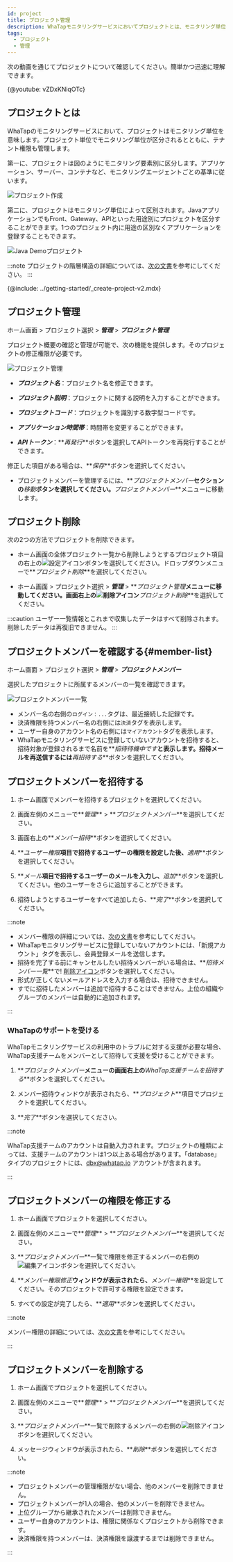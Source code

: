 ```yaml
---
id: project
title: プロジェクト管理
description: WhaTapモニタリングサービスにおいてプロジェクトとは、モニタリング単位を意味します。プロジェクトについて案内します。
tags:
  - プロジェクト
  - 管理
---
```



次の動画を通じてプロジェクトについて確認してください。簡単かつ迅速に理解できます。

{@youtube: vZDxKNiqOTc}

## プロジェクトとは

WhaTapのモニタリングサービスにおいて、プロジェクトはモニタリング単位を意味します。プロジェクト単位でモニタリング単位が区分されるとともに、テナント権限も管理します。

第一に、プロジェクトは図のようにモニタリング要素別に区分します。アプリケーション、サーバー、コンテナなど、モニタリングエージェントごとの基準に従います。

![プロジェクト作成](/img/project-01.png)

第二に、プロジェクトはモニタリング単位によって区別されます。JavaアプリケーションでもFront、Gateway、APIといった用途別にプロジェクトを区分することができます。1つのプロジェクト内に用途の区別なくアプリケーションを登録することもできます。

![Java Demoプロジェクト](https://img.whatap.io/media/user_guide_ui/group_guide/demo_prj.png)

:::note
プロジェクトの階層構造の詳細については、[次の文書](../project/project-structure)を参考にしてください。
:::

{@include: ../getting-started/_create-project-v2.mdx}  

## プロジェクト管理

ホーム画面 > プロジェクト選択 > **_管理_** > **_プロジェクト管理_**

プロジェクト概要の確認と管理が可能で、次の機能を提供します。そのプロジェクトの修正権限が必要です。

![プロジェクト管理](/img/project-manage.png)

-   **_プロジェクト名_**：プロジェクト名を修正できます。

-   **_プロジェクト説明_**：プロジェクトに関する説明を入力することができます。

-   **_プロジェクトコード_**：プロジェクトを識別する数字型コードです。

-   **_アプリケーション時間帯_**：時間帯を変更することができます。

-   **_APIトークン_**：**_再発行_**ボタンを選択してAPIトークンを再発行することができます。

修正した項目がある場合は、**_保存_**ボタンを選択してください。

-   プロジェクトメンバーを管理するには、**_プロジェクトメンバー_**セクションの**_移動_**ボタンを選択してください。**_プロジェクトメンバー_**メニューに移動します。

## プロジェクト削除

次の2つの方法でプロジェクトを削除できます。

-   ホーム画面の全体プロジェクト一覧から削除しようとするプロジェクト項目の右上の![設定アイコン](/img/ico-setting.svg)ボタンを選択してください。ドロップダウンメニューで**_プロジェクト削除_**を選択してください。

-   ホーム画面 > プロジェクト選択 > **_管理_** > **_プロジェクト管理_**メニューに移動してください。画面右上の![削除アイコン](/img/ico-trash-red.svg)**_プロジェクト削除_**を選択してください。

:::caution
ユーザー一覧情報とこれまで収集したデータはすべて削除されます。削除したデータは再復旧できません。
:::

## プロジェクトメンバーを確認する{#member-list}

ホーム画面 > プロジェクト選択 > **_管理_** > **_プロジェクトメンバー_**

選択したプロジェクトに所属するメンバーの一覧を確認できます。

![プロジェクトメンバー一覧](/img/project-member-list.png)

-   メンバー名の右側の<code class='history'>ログイン：...</code>タグは、最近接続した記録です。
-   決済権限を持つメンバー名の右側には<code class='pay'>決済</code>タグを表示します。
-   ユーザー自身のアカウント名の右側には<code class='my'>マイアカウント</code>タグを表示します。
-   WhaTapモニタリングサービスに登録していないアカウントを招待すると、招待対象が登録されるまで名前を**_招待待機中です_**と表示します。招待メールを再送信するには**_再招待する_**ボタンを選択してください。

## プロジェクトメンバーを招待する

1.  ホーム画面でメンバーを招待するプロジェクトを選択してください。

2.  画面左側のメニューで**_管理_** > **_プロジェクトメンバー_**を選択してください。

3.  画面右上の**_メンバー招待_**ボタンを選択してください。

4.  **_ユーザー権限_**項目で招待するユーザーの権限を設定した後、**_適用_**ボタンを選択してください。

5.  **_メール_**項目で招待するユーザーのメールを入力し、**_追加_**ボタンを選択してください。他のユーザーをさらに追加することができます。

6.  招待しようとするユーザーをすべて追加したら、**_完了_**ボタンを選択してください。

:::note

-   メンバー権限の詳細については、[次の文書](../project/project-structure#project-auth)を参考にしてください。
-   WhaTapモニタリングサービスに登録していないアカウントには、「新規アカウント」タグを表示し、会員登録メールを送信します。
-   招待を完了する前にキャンセルしたい招待メンバーがいる場合は、**_招待メンバー一覧_**で! [削除アイコン](/img/ico-trash-red.svg)ボタンを選択してください。
-   形式が正しくないメールアドレスを入力する場合は、招待できません。
-   すでに招待したメンバーは追加で招待することはできません。上位の組織やグループのメンバーは自動的に追加されます。

:::

### WhaTapのサポートを受ける

WhaTapモニタリングサービスの利用中のトラブルに対する支援が必要な場合、WhaTap支援チームをメンバーとして招待して支援を受けることができます。 

1.  **_プロジェクトメンバー_**メニューの画面右上の**_WhaTap支援チームを招待する_**ボタンを選択してください。

2.  メンバー招待ウィンドウが表示されたら、**_プロジェクト_**項目でプロジェクトを選択してください。

3.  **_完了_**ボタンを選択してください。

:::note

WhaTap支援チームのアカウントは自動入力されます。プロジェクトの種類によっては、支援チームのアカウントは1つ以上ある場合があります。「database」タイプのプロジェクトには、dbx@whatap.io アカウントが含まれます。

:::

## プロジェクトメンバーの権限を修正する

1.  ホーム画面でプロジェクトを選択してください。

2.  画面左側のメニューで**_管理_** > **_プロジェクトメンバー_**を選択してください。

3.  **_プロジェクトメンバー_**一覧で権限を修正するメンバーの右側の![編集アイコン](/img/ico-edit.svg)ボタンを選択してください。 

4.  **_メンバー権限修正_**ウィンドウが表示されたら、**_メンバー権限_**を設定してください。そのプロジェクトで許可する権限を設定できます。

5.  すべての設定が完了したら、**_適用_**ボタンを選択してください。

:::note

メンバー権限の詳細については、[次の文書](../project/project-structure#project-auth)を参考にしてください。

:::

## プロジェクトメンバーを削除する

1.  ホーム画面でプロジェクトを選択してください。

2.  画面左側のメニューで**_管理_** > **_プロジェクトメンバー_**を選択してください。

3.  **_プロジェクトメンバー_**一覧で削除するメンバーの右側の![削除アイコン](/img/ico-trash-red.svg)ボタンを選択してください。

4.  メッセージウィンドウが表示されたら、**_削除_**ボタンを選択してください。

:::note

-   プロジェクトメンバーの管理権限がない場合、他のメンバーを削除できません。
-   プロジェクトメンバーが1人の場合、他のメンバーを削除できません。
-   上位グループから継承されたメンバーは削除できません。
-   ユーザー自身のアカウントは、権限に関係なくプロジェクトから削除できます。
-   決済権限を持つメンバーは、決済権限を譲渡するまでは削除できません。

:::
